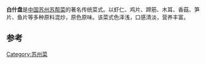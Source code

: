 {{unreferenced|time=2015-01-03T03:23:16+00:00}}
'''白什盘'''是[[中国|中国]][[苏州|苏州]][[苏帮菜|苏帮菜]]的著名传统菜式。以虾仁、鸡片、蹄筋、木耳、香菇、笋片、鱼片等多种原料混炒，原色原味。该菜式色泽浅，口感清淡，营养丰富。

==参考==
{{reflist|2}}
      
[[Category:苏州菜|Category:苏州菜]]